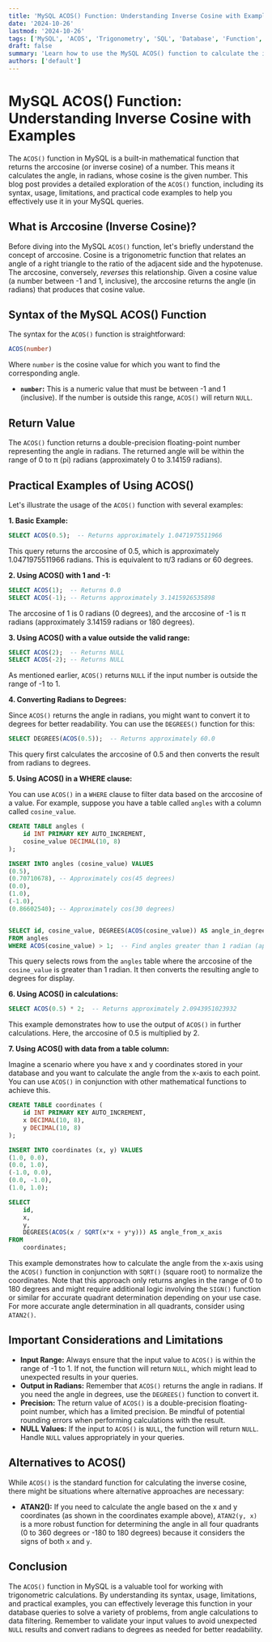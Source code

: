 ```yaml
---
title: 'MySQL ACOS() Function: Understanding Inverse Cosine with Examples'
date: '2024-10-26'
lastmod: '2024-10-26'
tags: ['MySQL', 'ACOS', 'Trigonometry', 'SQL', 'Database', 'Function', 'Inverse Cosine', 'Examples', 'Tutorial']
draft: false
summary: 'Learn how to use the MySQL ACOS() function to calculate the inverse cosine (arccosine) of a number. This comprehensive guide includes detailed explanations, practical code examples, and considerations for working with ACOS() in various scenarios.'
authors: ['default']
---
```


# MySQL ACOS() Function: Understanding Inverse Cosine with Examples

The `ACOS()` function in MySQL is a built-in mathematical function that returns the arccosine (or inverse cosine) of a number.  This means it calculates the angle, in radians, whose cosine is the given number. This blog post provides a detailed exploration of the `ACOS()` function, including its syntax, usage, limitations, and practical code examples to help you effectively use it in your MySQL queries.

## What is Arccosine (Inverse Cosine)?

Before diving into the MySQL `ACOS()` function, let's briefly understand the concept of arccosine. Cosine is a trigonometric function that relates an angle of a right triangle to the ratio of the adjacent side and the hypotenuse.  The arccosine, conversely, *reverses* this relationship. Given a cosine value (a number between -1 and 1, inclusive), the arccosine returns the angle (in radians) that produces that cosine value.

## Syntax of the MySQL ACOS() Function

The syntax for the `ACOS()` function is straightforward:

```sql
ACOS(number)
```

Where `number` is the cosine value for which you want to find the corresponding angle.

*   **`number`:**  This is a numeric value that must be between -1 and 1 (inclusive).  If the number is outside this range, `ACOS()` will return `NULL`.

## Return Value

The `ACOS()` function returns a double-precision floating-point number representing the angle in radians.  The returned angle will be within the range of 0 to π (pi) radians (approximately 0 to 3.14159 radians).

## Practical Examples of Using ACOS()

Let's illustrate the usage of the `ACOS()` function with several examples:

**1. Basic Example:**

```sql
SELECT ACOS(0.5);  -- Returns approximately 1.0471975511966
```

This query returns the arccosine of 0.5, which is approximately 1.0471975511966 radians.  This is equivalent to π/3 radians or 60 degrees.

**2. Using ACOS() with 1 and -1:**

```sql
SELECT ACOS(1);  -- Returns 0.0
SELECT ACOS(-1); -- Returns approximately 3.1415926535898
```

The arccosine of 1 is 0 radians (0 degrees), and the arccosine of -1 is π radians (approximately 3.14159 radians or 180 degrees).

**3. Using ACOS() with a value outside the valid range:**

```sql
SELECT ACOS(2);  -- Returns NULL
SELECT ACOS(-2); -- Returns NULL
```

As mentioned earlier, `ACOS()` returns `NULL` if the input number is outside the range of -1 to 1.

**4. Converting Radians to Degrees:**

Since `ACOS()` returns the angle in radians, you might want to convert it to degrees for better readability.  You can use the `DEGREES()` function for this:

```sql
SELECT DEGREES(ACOS(0.5));  -- Returns approximately 60.0
```

This query first calculates the arccosine of 0.5 and then converts the result from radians to degrees.

**5. Using ACOS() in a WHERE clause:**

You can use `ACOS()` in a `WHERE` clause to filter data based on the arccosine of a value.  For example, suppose you have a table called `angles` with a column called `cosine_value`.

```sql
CREATE TABLE angles (
    id INT PRIMARY KEY AUTO_INCREMENT,
    cosine_value DECIMAL(10, 8)
);

INSERT INTO angles (cosine_value) VALUES
(0.5),
(0.70710678), -- Approximately cos(45 degrees)
(0.0),
(1.0),
(-1.0),
(0.86602540); -- Approximately cos(30 degrees)


SELECT id, cosine_value, DEGREES(ACOS(cosine_value)) AS angle_in_degrees
FROM angles
WHERE ACOS(cosine_value) > 1;  -- Find angles greater than 1 radian (approximately 57.3 degrees)
```

This query selects rows from the `angles` table where the arccosine of the `cosine_value` is greater than 1 radian. It then converts the resulting angle to degrees for display.

**6. Using ACOS() in calculations:**

```sql
SELECT ACOS(0.5) * 2;  -- Returns approximately 2.0943951023932
```

This example demonstrates how to use the output of `ACOS()` in further calculations.  Here, the arccosine of 0.5 is multiplied by 2.

**7.  Using ACOS() with data from a table column:**

Imagine a scenario where you have x and y coordinates stored in your database and you want to calculate the angle from the x-axis to each point. You can use `ACOS()` in conjunction with other mathematical functions to achieve this.

```sql
CREATE TABLE coordinates (
    id INT PRIMARY KEY AUTO_INCREMENT,
    x DECIMAL(10, 8),
    y DECIMAL(10, 8)
);

INSERT INTO coordinates (x, y) VALUES
(1.0, 0.0),
(0.0, 1.0),
(-1.0, 0.0),
(0.0, -1.0),
(1.0, 1.0);

SELECT
    id,
    x,
    y,
    DEGREES(ACOS(x / SQRT(x*x + y*y))) AS angle_from_x_axis
FROM
    coordinates;
```

This example demonstrates how to calculate the angle from the x-axis using the `ACOS()` function in conjunction with `SQRT()` (square root) to normalize the coordinates. Note that this approach only returns angles in the range of 0 to 180 degrees and might require additional logic involving the `SIGN()` function or similar for accurate quadrant determination depending on your use case. For more accurate angle determination in all quadrants, consider using `ATAN2()`.

## Important Considerations and Limitations

*   **Input Range:**  Always ensure that the input value to `ACOS()` is within the range of -1 to 1.  If not, the function will return `NULL`, which might lead to unexpected results in your queries.
*   **Output in Radians:** Remember that `ACOS()` returns the angle in radians.  If you need the angle in degrees, use the `DEGREES()` function to convert it.
*   **Precision:** The return value of `ACOS()` is a double-precision floating-point number, which has a limited precision.  Be mindful of potential rounding errors when performing calculations with the result.
*   **NULL Values:**  If the input to `ACOS()` is `NULL`, the function will return `NULL`. Handle `NULL` values appropriately in your queries.

## Alternatives to ACOS()

While `ACOS()` is the standard function for calculating the inverse cosine, there might be situations where alternative approaches are necessary:

*   **ATAN2():** If you need to calculate the angle based on the x and y coordinates (as shown in the coordinates example above), `ATAN2(y, x)` is a more robust function for determining the angle in all four quadrants (0 to 360 degrees or -180 to 180 degrees) because it considers the signs of both `x` and `y`.

## Conclusion

The `ACOS()` function in MySQL is a valuable tool for working with trigonometric calculations.  By understanding its syntax, usage, limitations, and practical examples, you can effectively leverage this function in your database queries to solve a variety of problems, from angle calculations to data filtering. Remember to validate your input values to avoid unexpected `NULL` results and convert radians to degrees as needed for better readability.